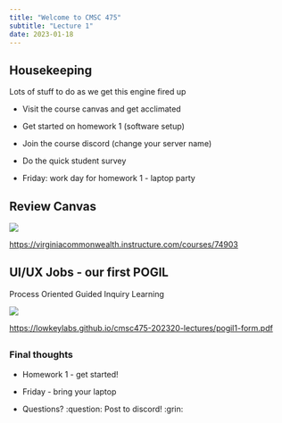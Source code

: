 ```yaml
---
title: "Welcome to CMSC 475"
subtitle: "Lecture 1"
date: 2023-01-18
---
```


## Housekeeping

Lots of stuff to do as we get this engine fired up

- Visit the course canvas and get acclimated
- Get started on homework 1 (software setup)
- Join the course discord (change your server name)
- Do the quick student survey

- Friday: work day for homework 1 - laptop party

## Review Canvas

![](qrcode_cmsc475_canvas.png){fig-align="center"}

<https://virginiacommonwealth.instructure.com/courses/74903>

## UI/UX Jobs - our first POGIL

Process Oriented Guided Inquiry Learning

![](qrcode_pogil1.png){fig-align="center"}

<https://lowkeylabs.github.io/cmsc475-202320-lectures/pogil1-form.pdf>


## {background-color="black"}

### Final thoughts 

- Homework 1 - get started!
- Friday - bring your laptop

- Questions? :question:    Post to discord! :grin:

